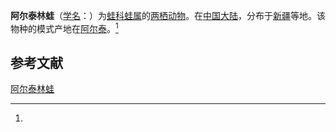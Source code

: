 {{Speciesbox
| name = 阿尔泰林蛙
| status = 
| status_system = 
| image = 
| genus = Rana
| species = altaica
| authority = (Kastschenko, 1899)<ref name='id4978'>{{cite web| url =http://www.bioinfo.cn/db05/BjdwSpecies.php?action=view&id=4978| title =阿尔泰林蛙| work =《中国动物物种编目数据库》| publisher =中国科学院微生物研究所| author =中国科学院动物研究所| accessdate =2009-04-11| deadurl =yes| archiveurl =https://web.archive.org/web/20160305053812/http://www.bioinfo.cn/db05/BjdwSpecies.php?action=view&id=4978| archivedate =2016-03-05}}</ref>
}}

'''阿尔泰林蛙'''（[[学名|学名]]：{{lang|la|''Rana altaica''}}）为[[蛙科|蛙科]][[蛙属|蛙属]]的[[两栖动物|两栖动物]]。在[[中国大陆|中国大陆]]，分布于[[新疆|新疆]]等地。该物种的模式产地在[[阿尔泰|阿尔泰]]。<ref name='id4978'/>

== 参考文献 ==
{{reflist}}

{{Wikispecies|Rana altaica}}
{{Taxonbar|from=Q15224799}}

[[Category:蛙属|阿尔泰林蛙]]


{{amphibian-stub}}